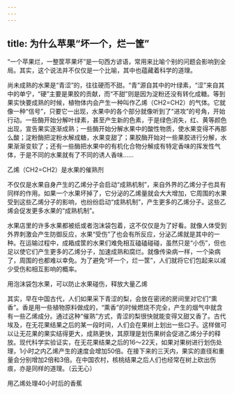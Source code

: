 ```yaml
---
---
---
```

title: 为什么苹果“坏一个，烂一筐”
---




“一个苹果烂，一整筐苹果坏”是一句西方谚语，常用来比喻个别的问题会影响到全局。其实，这个说法并不仅仅是一个比喻，其中也蕴藏着科学的道理。



尚未成熟的水果是“青涩”的，往往硬而不甜。“青”源自其中的叶绿素，“涩”来自其中的单宁，“硬”主要是果胶的贡献，而“不甜”则是因为淀粉还没有转化成糖。等到果实快要成熟的时候，植物体内会产生一种叫作乙烯（CH2=CH2）的气体。它就像一种“信号”，只要它一出现，水果中的各个部分就像听到了“进攻”的号角，开始行动。一些酶开始分解叶绿素，甚至产生新的色素，于是绿色消失，红、黄等颜色出现，宣告果实逐渐成熟；一些酶开始分解水果中的酸性物质，使水果变得不再那么酸；淀粉酶把淀粉水解成糖，水果变甜了；果胶酶开始对一些果胶进行分解，水果渐渐变软了；还有一些酶把水果中的有机化合物分解成有特定香味的挥发性气体，于是不同的水果就有了不同的诱人香味……

乙烯（CH2=CH2）是水果的催熟剂



不仅仅是水果自身产生的乙烯分子会启动“成熟机制”，来自外界的乙烯分子也具有同样的作用。如果一个水果坏掉了，它分泌的乙烯量就会大大增加，它周围的水果受到这些乙烯分子的影响，也纷纷启动“成熟机制”，产生更多的乙烯分子。这些乙烯会促发更多水果的“成熟机制”。

水果店里的许多水果都被纸或者泡沫袋包着，这不仅仅是为了好看。就像人体受到外界刺激会产生防御反应，水果“受伤”了也会有所反应，分泌乙烯就是其中的一种。在运输过程中，成箱成筐的水果们难免相互磕磕碰碰，虽然只是“小伤”，但也足以使它们产生更多的乙烯分子，加速成熟和腐烂。就像传染病一样，一个染病了，周围的也都难以幸免。为了避免“坏一个，烂一筐”，人们就将它们包起来以减少受伤和相互影响的概率。

用泡沫袋包水果，可以防止水果碰伤，释放大量乙烯



其实，早在中国古代，人们如果采下青涩的梨，会放在密闭的房间里对它们“熏香”。香是用一些植物原料做成的，“熏香”的时候燃烧不完全，产生的烟气中就含有一些乙烯成分。通过这种“催熟”方式，青涩的梨很快就能变得又甜又香了。古代埃及，在无花果结果之后的某一段时间，人们会在果树上划出一些口子。这样做可以让无花果的果实结得更大，成熟更快，其原理是划伤果树会促进乙烯分子的释放。现代科学实验证实，在无花果结果之后的16～22天，如果对果树进行划伤处理，1小时之内乙烯产生的速度会增加50倍。在接下来的三天内，果实的直径和重量会分别增加2倍和3倍。在中国农村，核桃结果之后人们也经常在树上砍出伤痕，亦是同样的道理。（云无心）

用乙烯处理40小时后的香蕉